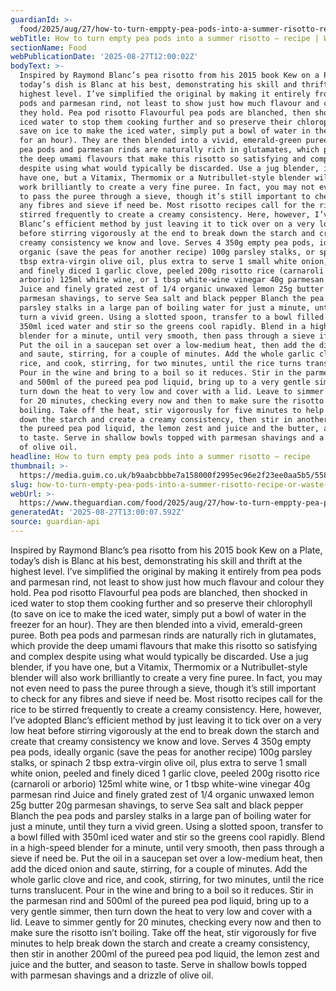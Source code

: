 ```yaml
---
guardianId: >-
  food/2025/aug/27/how-to-turn-emppty-pea-pods-into-a-summer-risotto-recipe-zero-waste-cooking
webTitle: How to turn empty pea pods into a summer risotto – recipe | Waste not
sectionName: Food
webPublicationDate: '2025-08-27T12:00:02Z'
bodyText: >-
  Inspired by Raymond Blanc’s pea risotto from his 2015 book Kew on a Plate,
  today’s dish is Blanc at his best, demonstrating his skill and thrift at the
  highest level. I’ve simplified the original by making it entirely from pea
  pods and parmesan rind, not least to show just how much flavour and colour
  they hold. Pea pod risotto Flavourful pea pods are blanched, then shocked in
  iced water to stop them cooking further and so preserve their chlorophyll (to
  save on ice to make the iced water, simply put a bowl of water in the freezer
  for an hour). They are then blended into a vivid, emerald-green puree. Both
  pea pods and parmesan rinds are naturally rich in glutamates, which provide
  the deep umami flavours that make this risotto so satisfying and complex
  despite using what would typically be discarded. Use a jug blender, if you
  have one, but a Vitamix, Thermomix or a Nutribullet-style blender will also
  work brilliantly to create a very fine puree. In fact, you may not even need
  to pass the puree through a sieve, though it’s still important to check for
  any fibres and sieve if need be. Most risotto recipes call for the rice to be
  stirred frequently to create a creamy consistency. Here, however, I’ve adopted
  Blanc’s efficient method by just leaving it to tick over on a very low heat
  before stirring vigorously at the end to break down the starch and create that
  creamy consistency we know and love. Serves 4 350g empty pea pods, ideally
  organic (save the peas for another recipe) 100g parsley stalks, or spinach 2
  tbsp extra-virgin olive oil, plus extra to serve 1 small white onion, peeled
  and finely diced 1 garlic clove, peeled 200g risotto rice (carnaroli or
  arborio) 125ml white wine, or 1 tbsp white-wine vinegar 40g parmesan rind
  Juice and finely grated zest of 1/4 organic unwaxed lemon 25g butter 20g
  parmesan shavings, to serve Sea salt and black pepper Blanch the pea pods and
  parsley stalks in a large pan of boiling water for just a minute, until they
  turn a vivid green. Using a slotted spoon, transfer to a bowl filled with
  350ml iced water and stir so the greens cool rapidly. Blend in a high-speed
  blender for a minute, until very smooth, then pass through a sieve if need be.
  Put the oil in a saucepan set over a low-medium heat, then add the diced onion
  and saute, stirring, for a couple of minutes. Add the whole garlic clove and
  rice, and cook, stirring, for two minutes, until the rice turns translucent.
  Pour in the wine and bring to a boil so it reduces. Stir in the parmesan rind
  and 500ml of the pureed pea pod liquid, bring up to a very gentle simmer, then
  turn down the heat to very low and cover with a lid. Leave to simmer gently
  for 20 minutes, checking every now and then to make sure the risotto isn’t
  boiling. Take off the heat, stir vigorously for five minutes to help break
  down the starch and create a creamy consistency, then stir in another 200ml of
  the pureed pea pod liquid, the lemon zest and juice and the butter, and season
  to taste. Serve in shallow bowls topped with parmesan shavings and a drizzle
  of olive oil.
headline: How to turn empty pea pods into a summer risotto – recipe
thumbnail: >-
  https://media.guim.co.uk/b9aabcbbbe7a158000f2995ec96e2f23ee0aa5b5/558_233_3176_2541/500.jpg
slug: how-to-turn-empty-pea-pods-into-a-summer-risotto-recipe-or-waste-not
webUrl: >-
  https://www.theguardian.com/food/2025/aug/27/how-to-turn-emppty-pea-pods-into-a-summer-risotto-recipe-zero-waste-cooking
generatedAt: '2025-08-27T13:00:07.592Z'
source: guardian-api
---
```

Inspired by Raymond Blanc’s pea risotto from his 2015 book Kew on a Plate, today’s dish is Blanc at his best, demonstrating his skill and thrift at the highest level. I’ve simplified the original by making it entirely from pea pods and parmesan rind, not least to show just how much flavour and colour they hold. Pea pod risotto Flavourful pea pods are blanched, then shocked in iced water to stop them cooking further and so preserve their chlorophyll (to save on ice to make the iced water, simply put a bowl of water in the freezer for an hour). They are then blended into a vivid, emerald-green puree. Both pea pods and parmesan rinds are naturally rich in glutamates, which provide the deep umami flavours that make this risotto so satisfying and complex despite using what would typically be discarded. Use a jug blender, if you have one, but a Vitamix, Thermomix or a Nutribullet-style blender will also work brilliantly to create a very fine puree. In fact, you may not even need to pass the puree through a sieve, though it’s still important to check for any fibres and sieve if need be. Most risotto recipes call for the rice to be stirred frequently to create a creamy consistency. Here, however, I’ve adopted Blanc’s efficient method by just leaving it to tick over on a very low heat before stirring vigorously at the end to break down the starch and create that creamy consistency we know and love. Serves 4 350g empty pea pods, ideally organic (save the peas for another recipe) 100g parsley stalks, or spinach 2 tbsp extra-virgin olive oil, plus extra to serve 1 small white onion, peeled and finely diced 1 garlic clove, peeled 200g risotto rice (carnaroli or arborio) 125ml white wine, or 1 tbsp white-wine vinegar 40g parmesan rind Juice and finely grated zest of 1/4 organic unwaxed lemon 25g butter 20g parmesan shavings, to serve Sea salt and black pepper Blanch the pea pods and parsley stalks in a large pan of boiling water for just a minute, until they turn a vivid green. Using a slotted spoon, transfer to a bowl filled with 350ml iced water and stir so the greens cool rapidly. Blend in a high-speed blender for a minute, until very smooth, then pass through a sieve if need be. Put the oil in a saucepan set over a low-medium heat, then add the diced onion and saute, stirring, for a couple of minutes. Add the whole garlic clove and rice, and cook, stirring, for two minutes, until the rice turns translucent. Pour in the wine and bring to a boil so it reduces. Stir in the parmesan rind and 500ml of the pureed pea pod liquid, bring up to a very gentle simmer, then turn down the heat to very low and cover with a lid. Leave to simmer gently for 20 minutes, checking every now and then to make sure the risotto isn’t boiling. Take off the heat, stir vigorously for five minutes to help break down the starch and create a creamy consistency, then stir in another 200ml of the pureed pea pod liquid, the lemon zest and juice and the butter, and season to taste. Serve in shallow bowls topped with parmesan shavings and a drizzle of olive oil.
